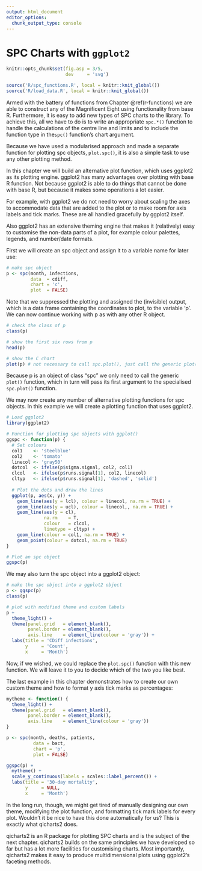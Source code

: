 ```yaml
---
output: html_document
editor_options: 
  chunk_output_type: console
---
```

# SPC Charts with `ggplot2` {#ggplot}

```r
knitr::opts_chunk$set(fig.asp = 3/5,
                      dev     = 'svg')

source('R/spc_functions.R', local = knitr::knit_global())
source('R/load_data.R', local = knitr::knit_global())
```

Armed with the battery of functions from Chapter \@ref(r-functions) we are able to construct any of the Magnificent Eight using functionality from base R. Furthermore, it is easy to add new types of SPC charts to the library. To achieve this, all we have to do is to write an appropriate `spc.*()` function to handle the calculations of the centre line and limits and to include the function type in the`spc()` function's chart argument.

Because we have used a modularised approach and made a separate function for plotting spc objects, `plot.spc()`, it is also a simple task to use any other plotting method.

In this chapter we will build an alternative plot function, which uses ggplot2 as its plotting engine. ggplot2 has many advantages over plotting with base R function. Not because ggplot2 is able to do things that cannot be done with base R, but because it makes some operations a lot easier.

For example, with ggplot2 we do not need to worry about scaling the axes to accommodate data that are added to the plot or to make room for axis labels and tick marks. These are all handled gracefully by ggplot2 itself.

Also ggplot2 has an extensive theming engine that makes it (relatively) easy to customise the non-data parts of a plot, for example colour palettes, legends, and number/date formats.

First we will create an spc object and assign it to a variable name for later use:

```r
# make spc object
p <- spc(month, infections,
         data  = cdiff,
         chart = 'c',
         plot  = FALSE)

```

Note that we suppressed the plotting and assigned the (invisible) output, which is a data frame containing the coordinates to plot, to the variable 'p'. We can now continue working with p as with any other R object.

```r
# check the class of p
class(p)

# show the first six rows from p
head(p)

# show the C chart
plot(p) # not necessary to call spc.plot(), just call the generic plot() function
```

Because p is an object of class "spc" we only need to call the generic `plot()` function, which in turn will pass its first argument to the specialised `spc.plot()` function.

We may now create any number of alternative plotting functions for spc objects. In this example we will create a plotting function that uses ggplot2.

```r
# Load ggplot2
library(ggplot2)

# Function for plotting spc objects with ggplot()
ggspc <- function(p) {
  # Set colours
  col1    <- 'steelblue'
  col2    <- 'tomato'
  linecol <- 'gray50'
  dotcol  <- ifelse(p$sigma.signal, col2, col1)
  clcol   <- ifelse(p$runs.signal[1], col2, linecol)
  cltyp   <- ifelse(p$runs.signal[1], 'dashed', 'solid')
  
  # Plot the dots and draw the lines
  ggplot(p, aes(x, y)) +
    geom_line(aes(y = lcl), colour = linecol, na.rm = TRUE) +
    geom_line(aes(y = ucl), colour = linecol,, na.rm = TRUE) +
    geom_line(aes(y = cl),
              na.rm    = T,
              colour   = clcol,
              linetype = cltyp) +
    geom_line(colour = col1, na.rm = TRUE) +
    geom_point(colour = dotcol, na.rm = TRUE)
}

# Plot an spc object
ggspc(p)
```

We may also turn the spc object into a ggplot2 object:

```r
# make the spc object into a ggplot2 object
p <- ggspc(p)
class(p)

# plot with modified theme and custom labels
p +
  theme_light() +
  theme(panel.grid   = element_blank(),
        panel.border = element_blank(),
        axis.line    = element_line(colour = 'gray')) +
  labs(title = 'CDiff infections',
       y     = 'Count',
       x     = 'Month')
```

Now, if we wished, we could replace the `plot.spc()` function with this new function. We will leave it to you to decide which of the two you like best.

The last example in this chapter demonstrates how to create our own custom theme and how to format y axis tick marks as percentages:

```r
mytheme <- function() {
  theme_light() +
  theme(panel.grid   = element_blank(),
        panel.border = element_blank(),
        axis.line    = element_line(colour = 'gray'))
}

p <- spc(month, deaths, patients,
          data = bact,
          chart = 'p',
          plot = FALSE)

ggspc(p) +
  mytheme() +
  scale_y_continuous(labels = scales::label_percent()) +
  labs(title = '30-day mortality',
       y     = NULL,
       x     = 'Month')

```

In the long run, though, we might get tired of manually designing our own theme, modifying the plot function, and formatting tick mark labels for every plot. Wouldn't it be nice to have this done automatically for us? This is exactly what qicharts2 does.

qicharts2 is an R package for plotting SPC charts and is the subject of the next chapter. qicharts2 builds on the same principles we have developed so far but has a lot more facilities for customising charts. Most importantly, qicharts2 makes it easy to produce multidimensional plots using ggplot2's faceting methods. 
